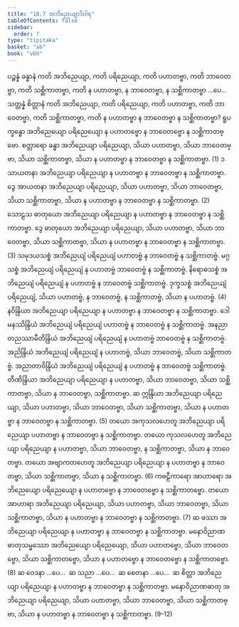 ```yaml
---
title: "18.7 အဘိညေယျာဒိဝါရ"
tableOfContents: false
sidebar:
  order: 7
type: "tipitaka"
basket: "ab"
book: "vbh"
---
```



<DynamicBreadcrumb />

<Division number="1030" book="vbh" e="ch" v="30" p="441">

<Paragraph number="3185" book="vbh">
ပဉ္စန္နံ ခန္ဓာနံ ကတိ အဘိညေယျာ, ကတိ ပရိညေယျာ, ကတိ ပဟာတဗ္ဗာ, ကတိ ဘာဝေတဗ္ဗာ, ကတိ သစ္ဆိကာတဗ္ဗာ, ကတိ န ပဟာတဗ္ဗာ, န ဘာဝေတဗ္ဗာ, န သစ္ဆိကာတဗ္ဗာ …ပေ…  သတ္တန္နံ စိတ္တာနံ ကတိ အဘိညေယျာ, ကတိ ပရိညေယျာ, ကတိ ပဟာတဗ္ဗာ, ကတိ ဘာဝေတဗ္ဗာ, ကတိ သစ္ဆိကာတဗ္ဗာ, ကတိ န ပဟာတဗ္ဗာ န ဘာဝေတဗ္ဗာ န သစ္ဆိကာတဗ္ဗာ?
</Paragraph>

</Division>
<Division number="1031" book="vbh" e="ch" v="30" p="441">

<Paragraph number="3186" book="vbh">
ရူပက္ခန္ဓော အဘိညေယျော ပရိညေယျော န ပဟာတဗ္ဗော န ဘာဝေတဗ္ဗော န သစ္ဆိကာတဗ္ဗော. စတ္တာရော ခန္ဓာ အဘိညေယျာ ပရိညေယျာ, သိယာ ပဟာတဗ္ဗာ, သိယာ ဘာဝေတဗ္ဗာ, သိယာ သစ္ဆိကာတဗ္ဗာ, သိယာ န ပဟာတဗ္ဗာ န ဘာဝေတဗ္ဗာ န သစ္ဆိကာတဗ္ဗာ. (1)
</Paragraph>

<Paragraph number="3187" book="vbh">
ဒသာယတနာ အဘိညေယျာ ပရိညေယျာ န ပဟာတဗ္ဗာ န ဘာဝေတဗ္ဗာ န သစ္ဆိကာတဗ္ဗာ. ဒွေ အာယတနာ အဘိညေယျာ ပရိညေယျာ, သိယာ ပဟာတဗ္ဗာ, သိယာ ဘာဝေတဗ္ဗာ, သိယာ သစ္ဆိကာတဗ္ဗာ, သိယာ န ပဟာတဗ္ဗာ န ဘာဝေတဗ္ဗာ န သစ္ဆိကာတဗ္ဗာ. (2)
</Paragraph>

<Paragraph number="3188" book="vbh">
သောဠသ ဓာတုယော အဘိညေယျာ ပရိညေယျာ န ပဟာတဗ္ဗာ န ဘာဝေတဗ္ဗာ န သစ္ဆိကာတဗ္ဗာ. ဒွေ ဓာတုယော အဘိညေယျာ ပရိညေယျာ, သိယာ ပဟာတဗ္ဗာ, သိယာ ဘာဝေတဗ္ဗာ, သိယာ သစ္ဆိကာတဗ္ဗာ, သိယာ န ပဟာတဗ္ဗာ န ဘာဝေတဗ္ဗာ န သစ္ဆိကာတဗ္ဗာ. (3)
</Paragraph>

<Paragraph number="3189" book="vbh">
သမုဒယသစ္စံ အဘိညေယျံ ပရိညေယျံ ပဟာတဗ္ဗံ န ဘာဝေတဗ္ဗံ န သစ္ဆိကာတဗ္ဗံ. မဂ္ဂသစ္စံ အဘိညေယျံ ပရိညေယျံ န ပဟာတဗ္ဗံ ဘာဝေတဗ္ဗံ န သစ္ဆိကာတဗ္ဗံ. နိရောဓသစ္စံ အဘိညေယျံ ပရိညေယျံ န ပဟာတဗ္ဗံ န ဘာဝေတဗ္ဗံ သစ္ဆိကာတဗ္ဗံ. ဒုက္ခသစ္စံ အဘိညေယျံ ပရိညေယျံ, သိယာ ပဟာတဗ္ဗံ, န ဘာဝေတဗ္ဗံ, န သစ္ဆိကာတဗ္ဗံ, သိယာ န ပဟာတဗ္ဗံ. (4)
</Paragraph>

<Paragraph number="3190" book="vbh">
နဝိန္ဒြိယာ အဘိညေယျာ ပရိညေယျာ န ပဟာတဗ္ဗာ န ဘာဝေတဗ္ဗာ န သစ္ဆိကာတဗ္ဗာ. ဒေါမနဿိန္ဒြိယံ အဘိညေယျံ ပရိညေယျံ ပဟာတဗ္ဗံ န ဘာဝေတဗ္ဗံ န သစ္ဆိကာတဗ္ဗံ. အနညာတညဿာမီတိန္ဒြိယံ အဘိညေယျံ ပရိညေယျံ န ပဟာတဗ္ဗံ ဘာဝေတဗ္ဗံ န သစ္ဆိကာတဗ္ဗံ. အညိန္ဒြိယံ အဘိညေယျံ ပရိညေယျံ န ပဟာတဗ္ဗံ, သိယာ ဘာဝေတဗ္ဗံ, သိယာ သစ္ဆိကာတဗ္ဗံ. အညာတာဝိန္ဒြိယံ အဘိညေယျံ ပရိညေယျံ န ပဟာတဗ္ဗံ န ဘာဝေတဗ္ဗံ သစ္ဆိကာတဗ္ဗံ. တီဏိန္ဒြိယာ အဘိညေယျာ ပရိညေယျာ န ပဟာတဗ္ဗာ, သိယာ ဘာဝေတဗ္ဗာ, သိယာ သစ္ဆိကာတဗ္ဗာ, သိယာ န ဘာဝေတဗ္ဗာ, သစ္ဆိကာတဗ္ဗာ. ဆ ဣန္ဒြိယာ အဘိညေယျာ ပရိညေယျာ, သိယာ ပဟာတဗ္ဗာ, သိယာ ဘာဝေတဗ္ဗာ, သိယာ သစ္ဆိကာတဗ္ဗာ, သိယာ န ပဟာတဗ္ဗာ န ဘာဝေတဗ္ဗာ န သစ္ဆိကာတဗ္ဗာ. (5)
</Paragraph>

<Paragraph number="3191" book="vbh">
တယော အကုသလဟေတူ အဘိညေယျာ ပရိညေယျာ ပဟာတဗ္ဗာ န ဘာဝေတဗ္ဗာ န သစ္ဆိကာတဗ္ဗာ. တယော ကုသလဟေတူ အဘိညေယျာ ပရိညေယျာ န ပဟာတဗ္ဗာ, သိယာ ဘာဝေတဗ္ဗာ, န သစ္ဆိကာတဗ္ဗာ, သိယာ န ဘာဝေတဗ္ဗာ. တယော အဗျာကတဟေတူ အဘိညေယျာ ပရိညေယျာ န ပဟာတဗ္ဗာ န ဘာဝေတဗ္ဗာ, သိယာ သစ္ဆိကာတဗ္ဗာ, သိယာ န သစ္ဆိကာတဗ္ဗာ. (6)
</Paragraph>

<Paragraph number="3192" book="vbh">
ကဗဠီကာရော အာဟာရော အဘိညေယျော ပရိညေယျော န ပဟာတဗ္ဗော န ဘာဝေတဗ္ဗော န သစ္ဆိကာတဗ္ဗော. တယော အာဟာရာ အဘိညေယျာ ပရိညေယျာ, သိယာ ပဟာတဗ္ဗာ, သိယာ ဘာဝေတဗ္ဗာ, သိယာ သစ္ဆိကာတဗ္ဗာ, သိယာ န ပဟာတဗ္ဗာ န ဘာဝေတဗ္ဗာ န သစ္ဆိကာတဗ္ဗာ. (7)
</Paragraph>

<Paragraph number="3193" book="vbh">
ဆ ဖဿာ အဘိညေယျာ ပရိညေယျာ န ပဟာတဗ္ဗာ န ဘာဝေတဗ္ဗာ န သစ္ဆိကာတဗ္ဗာ. မနောဝိညာဏဓာတုသမ္ဖဿော အဘိညေယျော ပရိညေယျော, သိယာ ပဟာတဗ္ဗော, သိယာ ဘာဝေတဗ္ဗော, သိယာ သစ္ဆိကာတဗ္ဗော, သိယာ န ပဟာတဗ္ဗော န ဘာဝေတဗ္ဗော န သစ္ဆိကာတဗ္ဗော. (8)
</Paragraph>

<Paragraph number="3194" book="vbh">
ဆ ဝေဒနာ …ပေ…  ဆ သညာ …ပေ…  ဆ စေတနာ …ပေ…  ဆ စိတ္တာ အဘိညေယျာ ပရိညေယျာ န ပဟာတဗ္ဗာ န ဘာဝေတဗ္ဗာ န သစ္ဆိကာတဗ္ဗာ. မနောဝိညာဏဓာတု အဘိညေယျာ ပရိညေယျာ, သိယာ ပဟာတဗ္ဗာ, သိယာ ဘာဝေတဗ္ဗာ, သိယာ သစ္ဆိကာတဗ္ဗာ, သိယာ န ပဟာတဗ္ဗာ န ဘာဝေတဗ္ဗာ န သစ္ဆိကာတဗ္ဗာ. (9–12)
</Paragraph>
</Division>